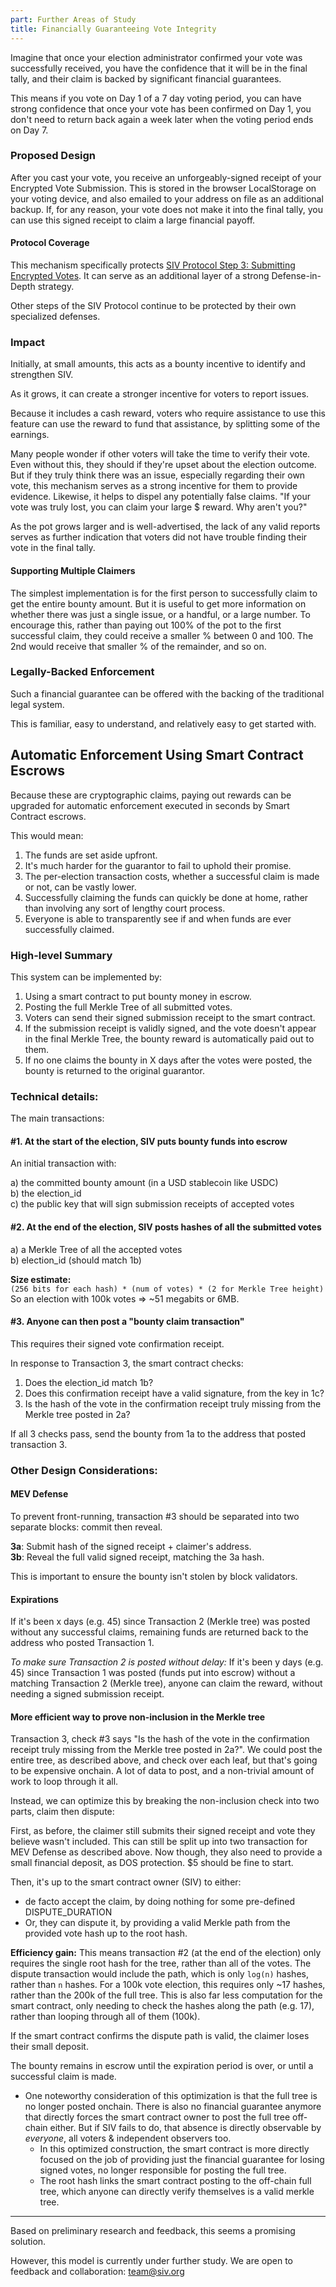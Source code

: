 ```yaml
---
part: Further Areas of Study
title: Financially Guaranteeing Vote Integrity
---
```



Imagine that once your election administrator confirmed your vote was successfully received, you have the confidence that it will be in the final tally, and their claim is backed by significant financial guarantees.

This means if you vote on Day 1 of a 7 day voting period, you can have strong confidence that once your vote has been confirmed on Day 1, you don't need to return back again a week later when the voting period ends on Day 7.

### Proposed Design

After you cast your vote, you receive an unforgeably-signed receipt of your Encrypted Vote Submission. This is stored in the browser LocalStorage on your voting device, and also emailed to your address on file as an additional backup. If, for any reason, your vote does not make it into the final tally, you can use this signed receipt to claim a large financial payoff.

#### Protocol Coverage

This mechanism specifically protects [SIV Protocol Step 3: Submitting Encrypted Votes](/technical-specifications#step-3-voters-submit-encrypted-votes). It can serve as an additional layer of a strong Defense-in-Depth strategy.

Other steps of the SIV Protocol continue to be protected by their own specialized defenses.

### Impact

Initially, at small amounts, this acts as a bounty incentive to identify and strengthen SIV.

As it grows, it can create a stronger incentive for voters to report issues.

Because it includes a cash reward, voters who require assistance to use this feature can use the reward to fund that assistance, by splitting some of the earnings.

Many people wonder if other voters will take the time to verify their vote. Even without this, they should if they're upset about the election outcome. But if they truly think there was an issue, especially regarding their own vote, this mechanism serves as a strong incentive for them to provide evidence. Likewise, it helps to dispel any potentially false claims. "If your vote was truly lost, you can claim your large $ reward. Why aren't you?"

As the pot grows larger and is well-advertised, the lack of any valid reports serves as further indication that voters did not have trouble finding their vote in the final tally.

#### Supporting Multiple Claimers

The simplest implementation is for the first person to successfully claim to get the entire bounty amount. But it is useful to get more information on whether there was just a single issue, or a handful, or a large number. To encourage this, rather than paying out 100% of the pot to the first successful claim, they could receive a smaller % between 0 and 100. The 2nd would receive that smaller % of the remainder, and so on.

<MultipleBountyClaimersTable />

### Legally-Backed Enforcement

Such a financial guarantee can be offered with the backing of the traditional legal system.

This is familiar, easy to understand, and relatively easy to get started with.

## Automatic Enforcement Using Smart Contract Escrows

Because these are cryptographic claims, paying out rewards can be upgraded for automatic enforcement executed in seconds by Smart Contract escrows.

This would mean:

1. The funds are set aside upfront.
1. It's much harder for the guarantor to fail to uphold their promise.
1. The per-election transaction costs, whether a successful claim is made or not, can be vastly lower.
1. Successfully claiming the funds can quickly be done at home, rather than involving any sort of lengthy court process.
1. Everyone is able to transparently see if and when funds are ever successfully claimed.

### High-level Summary

This system can be implemented by:

1. Using a smart contract to put bounty money in escrow.
1. Posting the full Merkle Tree of all submitted votes.
1. Voters can send their signed submission receipt to the smart contract.
1. If the submission receipt is validly signed, and the vote doesn't appear in the final Merkle Tree, the bounty reward is automatically paid out to them.
1. If no one claims the bounty in X days after the votes were posted, the bounty is returned to the original guarantor.

### Technical details:

The main transactions:

#### #1. At the start of the election, SIV puts bounty funds into escrow

An initial transaction with:

a) the committed bounty amount (in a USD stablecoin like USDC)  
b) the election_id  
c) the public key that will sign submission receipts of accepted votes

#### #2. At the end of the election, SIV posts hashes of all the submitted votes

a) a Merkle Tree of all the accepted votes  
b) election_id (should match 1b)

**Size estimate:**  
`(256 bits for each hash) * (num of votes) * (2 for Merkle Tree height)`  
So an election with 100k votes => ~51 megabits or 6MB.

#### #3. Anyone can then post a "bounty claim transaction"

This requires their signed vote confirmation receipt.

In response to Transaction 3, the smart contract checks:

1. Does the election_id match 1b?
1. Does this confirmation receipt have a valid signature, from the key in 1c?
1. Is the hash of the vote in the confirmation receipt truly missing from the Merkle tree posted in 2a?

If all 3 checks pass, send the bounty from 1a to the address that posted transaction 3.

### Other Design Considerations:

#### MEV Defense

To prevent front-running, transaction #3 should be separated into two separate blocks: commit then reveal.

**3a**: Submit hash of the signed receipt + claimer's address.  
**3b**: Reveal the full valid signed receipt, matching the 3a hash.

This is important to ensure the bounty isn't stolen by block validators.

#### Expirations

If it's been x days (e.g. 45) since Transaction 2 (Merkle tree) was posted without any successful claims, remaining funds are returned back to the address who posted Transaction 1.

_To make sure Transaction 2 is posted without delay:_ If it's been y days (e.g. 45) since Transaction 1 was posted (funds put into escrow) without a matching Transaction 2 (Merkle tree), anyone can claim the reward, without needing a signed submission receipt.

#### More efficient way to prove non-inclusion in the Merkle tree

Transaction 3, check #3 says "Is the hash of the vote in the confirmation receipt truly missing from the Merkle tree posted in 2a?". We could post the entire tree, as described above, and check over each leaf, but that's going to be expensive onchain. A lot of data to post, and a non-trivial amount of work to loop through it all.

Instead, we can optimize this by breaking the non-inclusion check into two parts, claim then dispute:

First, as before, the claimer still submits their signed receipt and vote they believe wasn't included. This can still be split up into two transaction for MEV Defense as described above. Now though, they also need to provide a small financial deposit, as DOS protection. $5 should be fine to start.

Then, it's up to the smart contract owner (SIV) to either:
- de facto accept the claim, by doing nothing for some pre-defined DISPUTE_DURATION
- Or, they can dispute it, by providing a valid Merkle path from the provided vote hash up to the root hash.

**Efficiency gain:** This means transaction #2 (at the end of the election) only requires the single root hash for the tree, rather than all of the votes. The dispute transaction would include the path, which is only `log(n)` hashes, rather than `n` hashes. For a 100k vote election, this requires only ~17 hashes, rather than the 200k of the full tree. This is also far less computation for the smart contract, only needing to check the hashes along the path (e.g. 17), rather than looping through all of them (100k).

If the smart contract confirms the dispute path is valid, the claimer loses their small deposit.

The bounty remains in escrow until the expiration period is over, or until a successful claim is made.

- One noteworthy consideration of this optimization is that the full tree is no longer posted onchain. There is also no financial guarantee anymore that directly forces the smart contract owner to post the full tree off-chain either. But if SIV fails to do, that absence is directly observable by *everyone*, all voters & independent observers too.
  - In this optimized construction, the smart contract is more directly focused on the job of providing just the financial guarantee for losing signed votes, no longer responsible for posting the full tree.
  - The root hash links the smart contract posting to the off-chain full tree, which anyone can directly verify themselves is a valid merkle tree.

---

Based on preliminary research and feedback, this seems a promising solution.

However, this model is currently under further study. We are open to feedback and collaboration: team@siv.org
